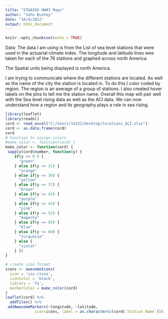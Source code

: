 ```yaml
---
title: "STAA566 HW#3 Maps"
author: "John Bushey"
date: "10/4/2022"
output: html_document
---
```


```r
knitr::opts_chunk$set(echo = TRUE)
```


Data: The data I am using is from the List of sea level stations that were used in the actuarial climate index. The longitude and latitude lines wee taken for each of the 76 stations and graphed across north America.

The Spatial units being displayed is north America.

I am trying to communicate where the different stations are located. As well as the name of the city the station is located in. To do this I color coded by region. The region is an average of a group of stations. I also created hover labels on the pins to tell me the station name. Overall this map will pair well with the Sea level rising data as well as the ACI data. We can now understand how a region and its geography plays a role in sea rising.


```r
library(leaflet)
library(readxl)
cord <- read_excel("C:/Users/14252/Desktop/locations_ACI.xlsx")
cord <- as.data.frame(cord)
cord
# Function to assign colors
#make_color <- function(cord) {
make_color <- function(cord) { 
 sapply(cord$number, function(y) {
    if(y <= 9 ) {
      "green"
    } else if(y <= 31) {
      "orange"
    } else if(y <= 36) {
      "yellow"
    } else if(y <= 37) {
      "brown"
    } else if(y <= 42) {
      "purple"
    } else if(y <= 43) {
      "pink"
    } else if(y <= 52) {
      "magenta"
    } else if(y <= 65) {
      "blue"
    } else if(y <= 68) {
      "turquoise"
    } else {
      "violet"
    } })
}

# create icon format
icons <- awesomeIcons(
  icon = 'ios-close',
  iconColor = 'black',
  library = 'fa', 
  markerColor = make_color(cord)
)
leaflet(cord) %>%
  addTiles() %>%
 addAwesomeMarkers(~longitude, ~latitude,
             icon=icons, label = as.character(c(cord$`Station Name`)))
```


